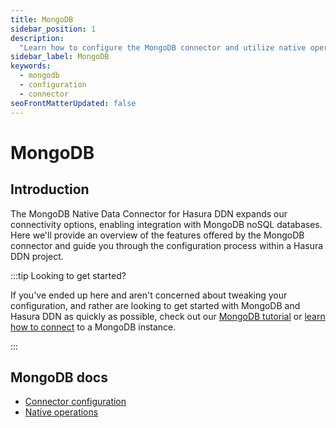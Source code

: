 ```yaml
---
title: MongoDB
sidebar_position: 1
description:
  "Learn how to configure the MongoDB connector and utilize native operations to extend your API's capability."
sidebar_label: MongoDB
keywords:
  - mongodb
  - configuration
  - connector
seoFrontMatterUpdated: false
---
```


# MongoDB

## Introduction

The MongoDB Native Data Connector for Hasura DDN expands our connectivity options, enabling integration with MongoDB
noSQL databases. Here we'll provide an overview of the features offered by the MongoDB connector and guide you through
the configuration process within a Hasura DDN project.

:::tip Looking to get started?

If you've ended up here and aren't concerned about tweaking your configuration, and rather are looking to get started
with MongoDB and Hasura DDN as quickly as possible, check out our
[MongoDB tutorial](/how-to-build-with-ddn/with-mongodb.mdx) or
[learn how to connect](/data-sources/connect-to-a-source.mdx) to a MongoDB instance.

:::

## MongoDB docs

- [Connector configuration](/reference/connectors/mongodb/configuration.mdx)
- [Native operations](/reference/connectors/mongodb/native-operations/index.mdx)
